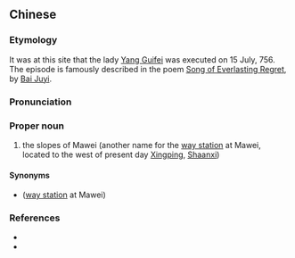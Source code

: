 {{also|马嵬坡}}
==Chinese==
{{zh-forms|s=马嵬坡|type=21}}

===Etymology===
It was at this site that the lady [[w:Yang Guifei|Yang Guifei]] was executed on 15 July, 756. The episode is famously described in the poem [[s:Song of Everlasting Regret|Song of Everlasting Regret]], by [[w:Bai Juyi|Bai Juyi]].

===Pronunciation===
{{zh-pron
|m=Mǎwéi pō
|cat=pn
}}

===Proper noun===
{{zh-proper noun}}

# {{lb|zh|archaic}} the slopes of Mawei (another name for the [[way station]] at Mawei, located to the west of present day [[w:Xingping|Xingping]], [[Shaanxi]])

====Synonyms====
* {{l|zh|馬嵬驛}} ([[way station]] at Mawei)

===References===
* {{pedialite|馬嵬驛之變|lang=zh}}
* {{pedialite|驛站|lang=zh}}